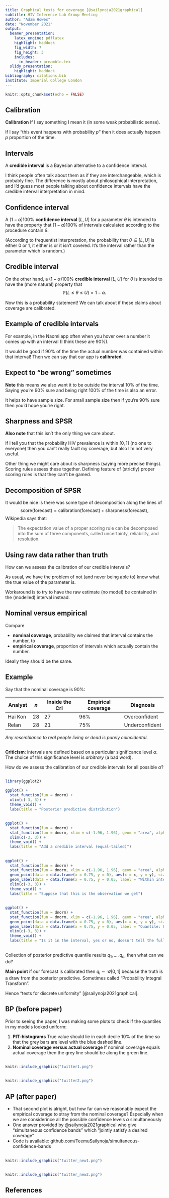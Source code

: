```yaml
---
title: Graphical tests for coverage [@sailynoja2021graphical]
subtitle: HIV Inference Lab Group Meeting
author: "Adam Howes"
date: "November 2021"
output:
  beamer_presentation:
    latex_engine: pdflatex
    highlight: haddock
    fig_width: 7
    fig_height: 3
    includes:
      in_header: preamble.tex
  slidy_presentation:
    highlight: haddock
bibliography: citations.bib
institute: Imperial College London
---
```


```r
knitr::opts_chunk$set(echo = FALSE)
```

## Calibration

**Calibration** If I say something I mean it (in some weak probabilistic sense).

If I say "this event happens with probability $p$" then it does actually happen $p$ proportion of the time.

## Intervals

A **credible interval** is a Bayesian alternative to a confidence interval.

I think people often talk about them as if they are interchangeable, which is probably fine.
The difference is mostly about philosophical interpretation, and I'd guess most people talking about confidence intervals have the credible interval interpretation in mind.

## Confidence interval

A $(1 - \alpha)100$% **confidence interval** $[L, U]$ for a parameter $\theta$ is intended to have the property that $(1 - \alpha)100$% of intervals calculated according to the procedure contain $\theta$.

(According to frequentist interpretation, the probability that $\theta \in [L, U]$ is either 0 or 1, it either is or it isn't covered.
It's the interval rather than the parameter which is random.)    

## Credible interval

On the other hand, a $(1 - \alpha)100$% **credible interval** $[L, U]$ for $\theta$ is intended to have the (more natural) property that
$$
\mathbb{P}(L \leq \theta \leq U) = 1 - \alpha.
$$

Now this is a probability statement! We can talk about if these claims about coverage are calibrated.

## Example of credible intervals

For example, in the Naomi app often when you hover over a number it comes up with an interval (I think these are 90%).

It would be good if 90% of the time the actual number was contained within that interval! Then we can say that our app is **calibrated**.

## Expect to "be wrong" sometimes

**Note** this means we also want it to be outside the interval 10% of the time.
Saying you're 90% sure and being right 100% of the time is also an error.

It helps to have sample size.
For small sample size then if you're 90% sure then you'd hope you're right.

## Sharpness and SPSR

**Also note** that this isn't the only thing we care about.

If I tell you that the probability HIV prevalence is within $[0, 1]$ (no one to everyone) then you can't really fault my coverage, but also I'm not very useful.

Other thing we might care about is sharpness (saying more precise things).
Scoring rules assess these together.
Defining feature of (strictly) proper scoring rules is that they can't be gamed.

## Decomposition of SPSR

It would be nice is there was some type of decomposition along the lines of
$$
\text{score(forecast)} = \text{calibration(forecast)} + \text{sharpness(forecast)},
$$
Wikipedia says that:

> The expectation value of a proper scoring rule can be decomposed into the sum of three components, called uncertainty, reliability, and resolution.

## Using raw data rather than truth

How can we assess the calibration of our credible intervals?

As usual, we have the problem of not (and never being able to) know what the true value of the parameter is.

Workaround is to try to have the raw estimate (no model) be contained in the (modelled) interval instead.

## Nominal versus empirical

Compare 

* **nominal coverage**, probability we claimed that interval contains the number, to
* **empirical coverage**, proportion of intervals which actually contain the number.

Ideally they should be the same.

## Example

Say that the nominal coverage is 90%:

| Analyst   | $n$ | Inside the CrI | Empirical coverage | Diagnosis |
| --------- | --- | -------------- | ------------------ | --------- |
| Hai Kon   | 28  | 27             | 96%                | Overconfident |
| Relan     | 28  | 21             | 75%                | Underconfident |

*Any resemblance to real people living or dead is purely coincidental.*

##

**Criticism**: intervals are defined based on a particular significance level $\alpha$.
The choice of this significance level is *arbitrary* (a bad word).

How do we assess the calibration of our credible intervals for all possible $\alpha$?

##

```r
library(ggplot2)

ggplot() + 
  stat_function(fun = dnorm) +
  xlim(c(-3, 3)) +
  theme_void() +
  labs(title = "Posterior predictive distribution")
```

##

```r
ggplot() + 
  stat_function(fun = dnorm) +
  stat_function(fun = dnorm, xlim = c(-1.96, 1.96), geom = "area", alpha = 0.2) +
  xlim(c(-3, 3)) +
  theme_void() +
  labs(title = "Add a credible interval (equal-tailed)")
```

##

```r
ggplot() + 
  stat_function(fun = dnorm) +
  stat_function(fun = dnorm, xlim = c(-1.96, 1.96), geom = "area", alpha = 0.2) +
  geom_point(data = data.frame(x = 0.75, y = 0), aes(x = x, y = y), size = 5) +
  geom_label(data = data.frame(x = 0.75, y = 0.05, label = "Within interval"), aes(x = x, y = y, label = label)) +
  xlim(c(-3, 3)) +
  theme_void() +
  labs(title = "Suppose that this is the observation we get")
```

##

```r
ggplot() + 
  stat_function(fun = dnorm) +
  stat_function(fun = dnorm, xlim = c(-1.96, 1.96), geom = "area", alpha = 0.2) +
  geom_point(data = data.frame(x = 0.75, y = 0), aes(x = x, y = y), size = 5) +
  geom_label(data = data.frame(x = 0.75, y = 0.05, label = "Quantile: 0.674"), aes(x = x, y = y, label = label)) +
  xlim(c(-3, 3)) +
  theme_void() +
  labs(title = "Is it in the interval, yes or no, doesn't tell the full story.\nKnowing the quantile allows us to say if it's in any (equal-tailed) credible interval.")
```

##

Collection of posterior predictive quantile results $q_1, \ldots, q_n$, then what can we do?

**Main point** if our forecast is calibrated then $q_i \sim \mathcal{U}[0, 1]$ because the truth is a draw from the posterior predictive.
Sometimes called "Probability Integral Transform".

Hence "tests for discrete uniformity" [@sailynoja2021graphical].

## BP (before paper)

Prior to seeing the paper, I was making some plots to check if the quantiles in my models looked uniform:

1. **PIT-histograms** True value should lie in each decile 10% of the time so that the grey bars are level with the blue dashed line.
2. **Nominal coverage versus actual coverage** If nominal coverage equals actual coverage then the grey line should be along the green line.

## 

```r
knitr::include_graphics("twitter1.png")
```

##

```r
knitr::include_graphics("twitter2.png")
```

## AP (after paper)

* That second plot is alright, but how far can we reasonably expect the empirical coverage to stray from the nominal coverage? Especially when we are considerince all the possible confidence levels $\alpha$ simultaneously
* One answer provided by @sailynoja2021graphical who give "simultaneous confidence bands" which "jointly satisfy a desired coverage"
* Code is available: github.com/TeemuSailynoja/simultaneous-confidence-bands

##

```r
knitr::include_graphics("twitter_new1.png")
```

##

```r
knitr::include_graphics("twitter_new2.png")
```

## References {.allowframebreaks}
